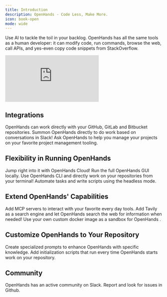 ```yaml
---
title: Introduction
description: OpenHands - Code Less, Make More.
icon: book-open
mode: wide
---
```


Use AI to tackle the toil in your backlog. OpenHands has all the same tools as a human developer:
it can modify code, run commands, browse the web, call APIs, and yes-even copy code snippets from StackOverflow.

<iframe
  className="w-full aspect-video"
  src="https://www.youtube.com/embed/oB4JR98KRAA"
  title="YouTube video player"
  frameborder="0"
  allow="accelerometer; autoplay; clipboard-write; encrypted-media; gyroscope; picture-in-picture"
  allowfullscreen
></iframe>

## Integrations

<Columns cols={3}>
  <Card
    title="Version Control Tools"
    href="/openhands/usage/cloud/github-installation"
  >
    OpenHands can work directly with your GitHub, GitLab and Bitbucket repositories.
  </Card>
  <Card
    title="Slack"
    href="/openhands/usage/cloud/slack-installation"
  >
    Summon OpenHands directly to do work based on conversations in Slack!
  </Card>
  <Card
    title="Project Management Tools"
    href="/openhands/usage/cloud/project-management/overview"
  >
    Ask OpenHands to help you manage your projects on your favorite project management tooling.
  </Card>
</Columns>

## Flexibility in Running OpenHands

<Columns cols={1}>
  <Card
    title="OpenHands Cloud"
    href="/openhands/usage/cloud/openhands-cloud"
  >
    Jump right into it with OpenHands Cloud!
  </Card>
  <Card
    title="Run the GUI Locally"
    href="/openhands/usage/run-openhands/local-setup"
  >
    Run the full OpenHands GUI locally.
  </Card>
  <Card
    title="OpenHands CLI"
    href="/openhands/usage/run-openhands/cli-mode"
  >
    Use OpenHands CLI and directly work on your repositories from your terminal!
  </Card>
  <Card
    title="Headless"
    href="/openhands/usage/run-openhands/headless-mode"
  >
    Automate tasks and write scripts using the headless mode.
  </Card>
</Columns>

## Extend OpenHands' Capabilities

<Columns cols={3}>
  <Card
    title="MCP Support"
    href="/openhands/usage/settings/mcp-settings"
  >
    Add MCP servers to interact with your favorite every day tools.
  </Card>
  <Card
    title="Add Tavily Search Engine"
    href="/openhands/usage/advanced/search-engine-setup"
  >
    Add Tavily as a search engine and let OpenHands search the web for information when needed!
  </Card>
  <Card
    title="Custom Sandbox"
    href="/openhands/usage/advanced/custom-sandbox-guide"
  >
    Use your own custom docker image as a sandbox for OpenHands .
  </Card>
</Columns>

## Customize OpenHands to Your Repository

<Columns cols={2}>
  <Card
    title="Microagents"
    href="/openhands/usage/microagents/microagents-overview"
  >
    Create specialized prompts to enhance OpenHands with specific knowledge.
  </Card>
  <Card
    title="Setup Scripts"
    href="/openhands/usage/customization/repository#setup-script"
  >
    Add initialization scripts that run every time OpenHands starts work on your repository.
  </Card>
</Columns>

## Community

<Columns cols={2}>
  <Card
    title="Slack Server"
    href="https://all-hands.dev/joinslack"
  >
    OpenHands has an active community on Slack.
  </Card>
  <Card
    title="Create GitHub Issues"
    href="https://github.com/All-Hands-AI/OpenHands/issues"
  >
    Report and look for issues in Github.
  </Card>
</Columns>
